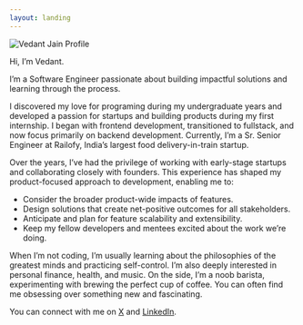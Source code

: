 ```yaml
---
layout: landing
---
```


![Vedant Jain Profile](https://ik.imagekit.io/zmc91qb0y1t/tr:w-150/portfolio/profile_GrlyQCANIC.jpg?updatedAt=1742023557472 "Vedant Jain Profile")

Hi, I’m Vedant.

I’m a Software Engineer passionate about building impactful solutions and learning through the process.

I discovered my love for programing during my undergraduate years and developed a passion for startups and building products during my first internship. I began with frontend development, transitioned to fullstack, and now focus primarily on backend development. Currently, I’m a Sr. Senior Engineer at Railofy, India’s largest food delivery-in-train startup.

Over the years, I’ve had the privilege of working with early-stage startups and collaborating closely with founders. This experience has shaped my product-focused approach to development, enabling me to:

- Consider the broader product-wide impacts of features.
- Design solutions that create net-positive outcomes for all stakeholders.
- Anticipate and plan for feature scalability and extensibility.
- Keep my fellow developers and mentees excited about the work we’re doing.

When I’m not coding, I’m usually learning about the philosophies of the greatest minds and practicing self-control. I’m also deeply interested in personal finance, health, and music. On the side, I’m a noob barista, experimenting with brewing the perfect cup of coffee. You can often find me obsessing over something new and fascinating.

You can connect with me on [X](https://x.com/theproductguy_) and [LinkedIn](https://www.linkedin.com/in/vedant-codes/).

<Analytics />